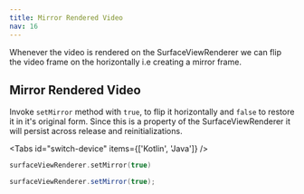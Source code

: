 ```yaml
---
title: Mirror Rendered Video
nav: 16
---
```

Whenever the video is rendered on the SurfaceViewRenderer we can flip the video frame on the horizontally i.e creating a mirror frame.

##  Mirror Rendered Video

Invoke `setMirror` method with `true`, to flip it horizontally and `false` to restore it in it's original form. Since this is a property of the SurfaceViewRenderer it will persist across release and reinitializations.

<Tabs id="switch-device" items={['Kotlin', 'Java']} />

<Tab id='switch-device-0'>

```kotlin
surfaceViewRenderer.setMirror(true)
```
</Tab>
<Tab id='switch-device-1'>

```java
surfaceViewRenderer.setMirror(true);
```

</Tab>